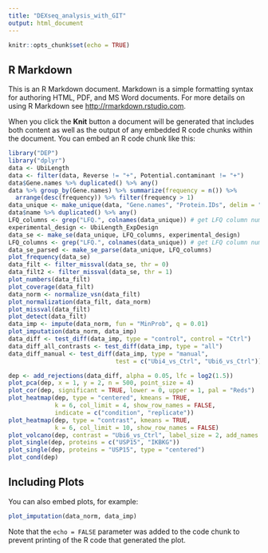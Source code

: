 ```yaml
---
title: "DEXseq_analysis_with_GIT"
output: html_document
---
```


```r
knitr::opts_chunk$set(echo = TRUE)
```

## R Markdown

This is an R Markdown document. Markdown is a simple formatting syntax for authoring HTML, PDF, and MS Word documents. For more details on using R Markdown see <http://rmarkdown.rstudio.com>.

When you click the **Knit** button a document will be generated that includes both content as well as the output of any embedded R code chunks within the document. You can embed an R code chunk like this:

```r

library("DEP")
library("dplyr")
data <- UbiLength
data <- filter(data, Reverse != "+", Potential.contaminant != "+")
data$Gene.names %>% duplicated() %>% any()
data %>% group_by(Gene.names) %>% summarize(frequency = n()) %>% 
  arrange(desc(frequency)) %>% filter(frequency > 1)
data_unique <- make_unique(data, "Gene.names", "Protein.IDs", delim = ";")
data$name %>% duplicated() %>% any()
LFQ_columns <- grep("LFQ.", colnames(data_unique)) # get LFQ column numbers
experimental_design <- UbiLength_ExpDesign
data_se <- make_se(data_unique, LFQ_columns, experimental_design)
LFQ_columns <- grep("LFQ.", colnames(data_unique)) # get LFQ column numbers
data_se_parsed <- make_se_parse(data_unique, LFQ_columns)
plot_frequency(data_se)
data_filt <- filter_missval(data_se, thr = 0)
data_filt2 <- filter_missval(data_se, thr = 1)
plot_numbers(data_filt)
plot_coverage(data_filt)
data_norm <- normalize_vsn(data_filt)
plot_normalization(data_filt, data_norm)
plot_missval(data_filt)
plot_detect(data_filt)
data_imp <- impute(data_norm, fun = "MinProb", q = 0.01)
plot_imputation(data_norm, data_imp)
data_diff <- test_diff(data_imp, type = "control", control = "Ctrl")
data_diff_all_contrasts <- test_diff(data_imp, type = "all")
data_diff_manual <- test_diff(data_imp, type = "manual", 
                              test = c("Ubi4_vs_Ctrl", "Ubi6_vs_Ctrl"))

dep <- add_rejections(data_diff, alpha = 0.05, lfc = log2(1.5))
plot_pca(dep, x = 1, y = 2, n = 500, point_size = 4)
plot_cor(dep, significant = TRUE, lower = 0, upper = 1, pal = "Reds")
plot_heatmap(dep, type = "centered", kmeans = TRUE, 
             k = 6, col_limit = 4, show_row_names = FALSE,
             indicate = c("condition", "replicate"))
plot_heatmap(dep, type = "contrast", kmeans = TRUE, 
             k = 6, col_limit = 10, show_row_names = FALSE)
plot_volcano(dep, contrast = "Ubi6_vs_Ctrl", label_size = 2, add_names = TRUE)
plot_single(dep, proteins = c("USP15", "IKBKG"))
plot_single(dep, proteins = "USP15", type = "centered")
plot_cond(dep)

```

## Including Plots

You can also embed plots, for example:

```r
plot_imputation(data_norm, data_imp)
```

Note that the `echo = FALSE` parameter was added to the code chunk to prevent printing of the R code that generated the plot.
